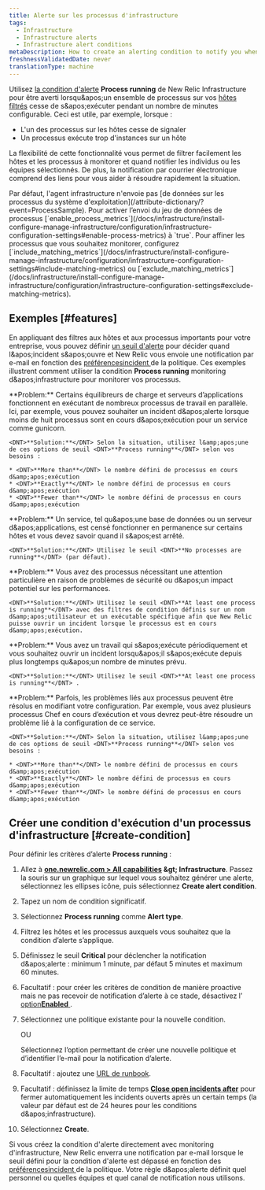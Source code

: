 ```yaml
---
title: Alerte sur les processus d'infrastructure
tags:
  - Infrastructure
  - Infrastructure alerts
  - Infrastructure alert conditions
metaDescription: How to create an alerting condition to notify you when processes have stopped reporting or are not running as expected.
freshnessValidatedDate: never
translationType: machine
---
```


Utilisez [la condition d&apos;alerte](/docs/infrastructure/new-relic-infrastructure/configuration/infrastructure-alerts-add-edit-or-view-host-alert-information) <DNT>**Process running**</DNT> de New Relic Infrastructure pour être averti lorsqu&amp;apos;un ensemble de processus sur vos [hôtes filtrés](/docs/infrastructure/new-relic-infrastructure/filter-group/filter-sets-organize-your-infrastructure-hosts) cesse de s&amp;apos;exécuter pendant un nombre de minutes configurable. Ceci est utile, par exemple, lorsque :

* L&apos;un des processus sur les hôtes cesse de signaler
* Un processus exécute trop d&apos;instances sur un hôte

La flexibilité de cette fonctionnalité vous permet de filtrer facilement les hôtes et les processus à monitorer et quand notifier les individus ou les équipes sélectionnés. De plus, la notification par courrier électronique comprend des liens pour vous aider à résoudre rapidement la situation.

<Callout variant="important">
  Par défaut, l&apos;agent infrastructure n&apos;envoie pas [de données sur les processus du système d&apos;exploitation](/attribute-dictionary/?event=ProcessSample). Pour activer l’envoi du jeu de données de processus [`enable_process_metrics`](/docs/infrastructure/install-configure-manage-infrastructure/configuration/infrastructure-configuration-settings#enable-process-metrics) à `true`. Pour affiner les processus que vous souhaitez monitorer, configurez [`include_matching_metrics`](/docs/infrastructure/install-configure-manage-infrastructure/configuration/infrastructure-configuration-settings#include-matching-metrics) ou [`exclude_matching_metrics`](/docs/infrastructure/install-configure-manage-infrastructure/configuration/infrastructure-configuration-settings#exclude-matching-metrics).
</Callout>

## Exemples [#features]

En appliquant des filtres aux hôtes et aux processus importants pour votre entreprise, vous pouvez définir [un seuil d&apos;alerte](/docs/alerts/new-relic-alerts/getting-started/alerts-glossary#alert-threshold) pour décider quand l&amp;apos;incident s&amp;apos;ouvre et New Relic vous envoie une notification par e-mail en fonction des [préférencesincident ](/docs/alerts/new-relic-alerts/configuring-alert-policies/specify-when-new-relic-creates-incidents)de la politique. Ces exemples illustrent comment utiliser la condition <DNT>**Process running**</DNT> monitoring d&amp;apos;infrastructure pour monitorer vos processus.

<CollapserGroup>
  <Collapser id="processes-load" title="Assurez-vous que suffisamment de processus sont en cours d'exécution pour satisfaire la charge">
    <DNT>**Problem:**</DNT> Certains équilibreurs de charge et serveurs d’applications fonctionnent en exécutant de nombreux processus de travail en parallèle. Ici, par exemple, vous pouvez souhaiter un incident d&amp;apos;alerte lorsque moins de huit processus sont en cours d&amp;apos;exécution pour un service comme gunicorn.

    <DNT>**Solution:**</DNT> Selon la situation, utilisez l&amp;apos;une de ces options de seuil <DNT>**Process running**</DNT> selon vos besoins :

    * <DNT>**More than**</DNT> le nombre défini de processus en cours d&amp;apos;exécution
    * <DNT>**Exactly**</DNT> le nombre défini de processus en cours d&amp;apos;exécution
    * <DNT>**Fewer than**</DNT> le nombre défini de processus en cours d&amp;apos;exécution
  </Collapser>

  <Collapser id="critical-services" title="Assurez-vous que les services critiques fonctionnent en permanence">
    <DNT>**Problem:**</DNT> Un service, tel qu&amp;apos;une base de données ou un serveur d&amp;apos;applications, est censé fonctionner en permanence sur certains hôtes et vous devez savoir quand il s&amp;apos;est arrêté.

    <DNT>**Solution:**</DNT> Utilisez le seuil <DNT>**No processes are running**</DNT> (par défaut).
  </Collapser>

  <Collapser id="one-critical" title="démarrage du moniteur pour les processus critiques qui nécessitent une attention particulière">
    <DNT>**Problem:**</DNT> Vous avez des processus nécessitant une attention particulière en raison de problèmes de sécurité ou d&amp;apos;un impact potentiel sur les performances.

    <DNT>**Solution:**</DNT> Utilisez le seuil <DNT>**At least one process is running**</DNT> avec des filtres de condition définis sur un nom d&amp;apos;utilisateur et un exécutable spécifique afin que New Relic puisse ouvrir un incident lorsque le processus est en cours d&amp;apos;exécution.
  </Collapser>

  <Collapser id="one-job-length" title="Assurez-vous qu'un travail ne prenne pas trop de temps">
    <DNT>**Problem:**</DNT> Vous avez un travail qui s&amp;apos;exécute périodiquement et vous souhaitez ouvrir un incident lorsqu&amp;apos;il s&amp;apos;exécute depuis plus longtemps qu&amp;apos;un nombre de minutes prévu.

    <DNT>**Solution:**</DNT> Utilisez le seuil <DNT>**At least one process is running**</DNT> .
  </Collapser>

  <Collapser id="multiple-runaway" title="Soyez attentif aux processus incontrôlables ou aux problèmes de configuration">
    <DNT>**Problem:**</DNT> Parfois, les problèmes liés aux processus peuvent être résolus en modifiant votre configuration. Par exemple, vous avez plusieurs processus Chef en cours d’exécution et vous devrez peut-être résoudre un problème lié à la configuration de ce service.

    <DNT>**Solution:**</DNT> Selon la situation, utilisez l&amp;apos;une de ces options de seuil <DNT>**Process running**</DNT> selon vos besoins :

    * <DNT>**More than**</DNT> le nombre défini de processus en cours d&amp;apos;exécution
    * <DNT>**Exactly**</DNT> le nombre défini de processus en cours d&amp;apos;exécution
    * <DNT>**Fewer than**</DNT> le nombre défini de processus en cours d&amp;apos;exécution
  </Collapser>
</CollapserGroup>

## Créer une condition d&apos;exécution d&apos;un processus d&apos;infrastructure [#create-condition]

Pour définir les critères d’alerte <DNT>**Process running**</DNT> :

1. Allez à <DNT>**[one.newrelic.com &gt; All capabilities](https://one.newrelic.com/all-capabilities) &amp;gt; Infrastructure**</DNT>. Passez la souris sur un graphique sur lequel vous souhaitez générer une alerte, sélectionnez les ellipses <Icon name="fe-more-horizontal" /> icône, puis sélectionnez <DNT>**Create alert condition**</DNT>.

2. Tapez un nom de condition significatif.

3. Sélectionnez <DNT>**Process running**</DNT> comme <DNT>**Alert type**</DNT>.

4. Filtrez les hôtes et les processus auxquels vous souhaitez que la condition d’alerte s’applique.

5. Définissez le seuil <DNT>**Critical**</DNT> pour déclencher la notification d&amp;apos;alerte : minimum 1 minute, par défaut 5 minutes et maximum 60 minutes.

6. Facultatif : pour créer les critères de condition de manière proactive mais ne pas recevoir de notification d’alerte à ce stade, désactivez l’ [option<DNT>**Enabled**</DNT> ](/docs/infrastructure/new-relic-infrastructure/configuration/infrastructure-alerts-add-edit-or-view-host-alert-information#enabled).

7. Sélectionnez une politique existante pour la nouvelle condition.

   OU

   Sélectionnez l’option permettant de créer une nouvelle politique et d’identifier l’e-mail pour la notification d’alerte.

8. Facultatif : ajoutez une [URL de runbook](#runbook-url-infrastructure).

9. Facultatif : définissez la limite de temps [<DNT>**Close open incidents after**</DNT>](#incident-time-limit) pour fermer automatiquement les incidents ouverts après un certain temps (la valeur par défaut est de 24 heures pour les conditions d&amp;apos;infrastructure).

10. Sélectionnez <DNT>**Create**</DNT>.

Si vous créez la condition d&apos;alerte directement avec monitoring d&apos;infrastructure, New Relic enverra une notification par e-mail lorsque le seuil défini pour la condition d&apos;alerte est dépassé en fonction des [préférencesincident ](/docs/alerts/new-relic-alerts/configuring-alert-policies/specify-when-new-relic-creates-incidents)de la politique. Votre règle d&amp;apos;alerte définit quel personnel ou quelles équipes et quel canal de notification nous utilisons.